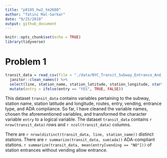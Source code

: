 ```yaml
---
title: "p8105_hw2_tm2680"
author: "Tatini Mal-Sarkar"
date: "9/25/2018"
output: github_document
---
```


```r
knitr::opts_chunk$set(echo = TRUE)
library(tidyverse)
```

# Problem 1
```r
transit_data = read_csv(file = "./data/NYC_Transit_Subway_Entrance_And_Exit_Data.csv") %>% 
  janitor::clean_names() %>% 
  select(line, station_name, station_latitude, station_longitude, starts_with("route"), entry, vending, entrance_type, ada) %>% 
  mutate(entry = ifelse(entry == "YES", TRUE, FALSE))
```

This dataset `transit_data` contains variables pertaining to the subway, station name, station latitude and longitude, routes, entry, vending, entrance type, and ADA compliance. So far, I have cleaned the variable names, chosen the aforementioned variables, and transformed the character variable `entry` to a logical variable. The dataset `transit_data` contains `r nrow(transit_data)` rows and `r ncol(transit_data)` columns.

There are `r nrow(distinct(transit_data, line, station_name))` distinct stations. There are `r summarize(transit_data, sum(ada))` ADA-compliant stations. `r summarize(transit_data, mean(entry[vending == "NO"]))` of station entrances without vending allow entrance.
